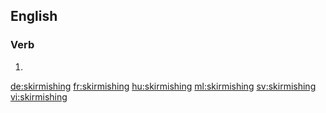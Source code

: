 ==English==

===Verb===
{{head|en|present participle}}

# {{present participle of|skirmish|lang=en}}

[[de:skirmishing]]
[[fr:skirmishing]]
[[hu:skirmishing]]
[[ml:skirmishing]]
[[sv:skirmishing]]
[[vi:skirmishing]]